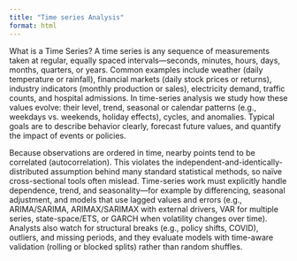 ```yaml
---
title: "Time series Analysis"
format: html
---
```


What is a Time Series?
A time series is any sequence of measurements taken at regular, equally spaced intervals—seconds, minutes, hours, days, months, quarters, or years. Common examples include weather (daily temperature or rainfall), financial markets (daily stock prices or returns), industry indicators (monthly production or sales), electricity demand, traffic counts, and hospital admissions. In time-series analysis we study how these values evolve: their level, trend, seasonal or calendar patterns (e.g., weekdays vs. weekends, holiday effects), cycles, and anomalies. Typical goals are to describe behavior clearly, forecast future values, and quantify the impact of events or policies.

Because observations are ordered in time, nearby points tend to be correlated (autocorrelation). This violates the independent-and-identically-distributed assumption behind many standard statistical methods, so naïve cross-sectional tools often mislead. Time-series work must explicitly handle dependence, trend, and seasonality—for example by differencing, seasonal adjustment, and models that use lagged values and errors (e.g., ARIMA/SARIMA, ARIMAX/SARIMAX with external drivers, VAR for multiple series, state-space/ETS, or GARCH when volatility changes over time). Analysts also watch for structural breaks (e.g., policy shifts, COVID), outliers, and missing periods, and they evaluate models with time-aware validation (rolling or blocked splits) rather than random shuffles.

